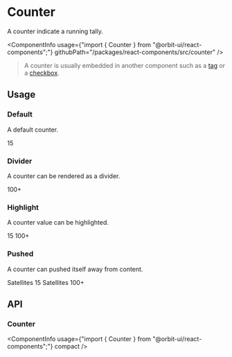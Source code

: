 
<Meta
    title="Components/Counter"
    id="counter"
/>

# Counter

<Tagline>A counter indicate a running tally.</Tagline>

<ComponentInfo
    usage={"import { Counter } from \"@orbit-ui/react-components\";"}
    githubPath="/packages/react-components/src/counter"
/>

> A counter is usually embedded in another component such as a [tag](?path=/docs/tag--default-story) or a [checkbox](?path=/docs/checkbox--default-story).

## Usage

### Default

A default counter.

<Preview>
    <Story name="default">
        <Counter>15</Counter>
    </Story>
</Preview>

### Divider

A counter can be rendered as a divider.

<Preview>
    <Story name="divider">
        <Inline alignY="center">
            <Counter variant="divider">100+</Counter>
        </Inline>
    </Story>
</Preview>

### Highlight

A counter value can be highlighted.

<Preview>
    <Story name="highlight">
        <Inline gap={10} alignY="center">
            <Counter highlight>15</Counter>
            <Counter highlight variant="divider">100+</Counter>
        </Inline>
    </Story>
</Preview>

### Pushed

A counter can pushed itself away from content.

<Preview>
    <Story name="pushed">
        <Inline gap={10} alignY="center">
            <Box>
                <Text>Satellites</Text> <Counter pushed>15</Counter>
            </Box>
            <Box>
                <Text>Satellites</Text> <Counter pushed variant="divider">100+</Counter>
            </Box>
        </Inline>
    </Story>
</Preview>

## API

### Counter

<ComponentInfo
    usage={"import { Counter } from \"@orbit-ui/react-components\";"}
    compact
/>

<ArgsTable of={InnerCounter} sort="alpha" />

